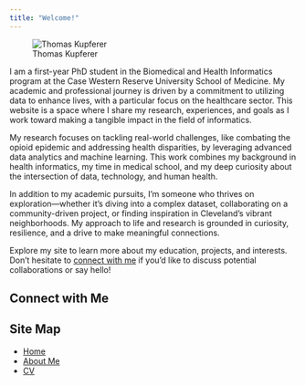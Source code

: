 ```yaml
---
title: "Welcome!"
---
```


![Thomas Kupferer](sitefiles/TWK_Profile-350x349.jpg){fig-align="left"}

I am a first-year PhD student in the Biomedical and Health Informatics program at the Case Western Reserve University School of Medicine. My academic and professional journey is driven by a commitment to utilizing data to enhance lives, with a particular focus on the healthcare sector. This website is a space where I share my research, experiences, and goals as I work toward making a tangible impact in the field of informatics.

My research focuses on tackling real-world challenges, like combating the opioid epidemic and addressing health disparities, by leveraging advanced data analytics and machine learning. This work combines my background in health informatics, my time in medical school, and my deep curiosity about the intersection of data, technology, and human health.

In addition to my academic pursuits, I’m someone who thrives on exploration—whether it’s diving into a complex dataset, collaborating on a community-driven project, or finding inspiration in Cleveland’s vibrant neighborhoods. My approach to life and research is grounded in curiosity, resilience, and a drive to make meaningful connections.

Explore my site to learn more about my education, projects, and interests. Don’t hesitate to [connect with me](mailto:twk29@case.edu) if you’d like to discuss potential collaborations or say hello!

## Connect with Me

<p style="text-align: left;">

<a href="https://github.com/TwKCCO313" style="margin: 0 15px;" target="_blank"> <i class="bi bi-github" style="font-size: 1.5rem;"></i> </a> <a href="https://www.linkedin.com/in/thomaskupfererjr/" style="margin: 0 15px;" target="_blank"> <i class="bi bi-linkedin" style="font-size: 1.5rem;"></i> </a> <a href="mailto:twk29@case.edu" style="margin: 0 15px;"> <i class="bi bi-envelope" style="font-size: 1.5rem;"></i> </a>

</p>

## Site Map

<footer>

<ul>

<li><a href="index.html">Home</a></li>

<li><a href="about.html">About Me</a></li>

<li><a href="CV.html">CV</a></li>

</ul>

</footer>
